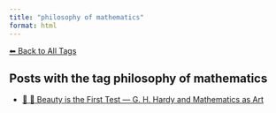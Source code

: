 ```yaml
---
title: "philosophy of mathematics"
format: html
---
```


[⬅ Back to All Tags](../tags.qmd)

## Posts with the tag **philosophy of mathematics**

- [📘 🧮 Beauty is the First Test — G. H. Hardy and Mathematics as Art](/posts/mathematics/mathematical-beauty.html)
